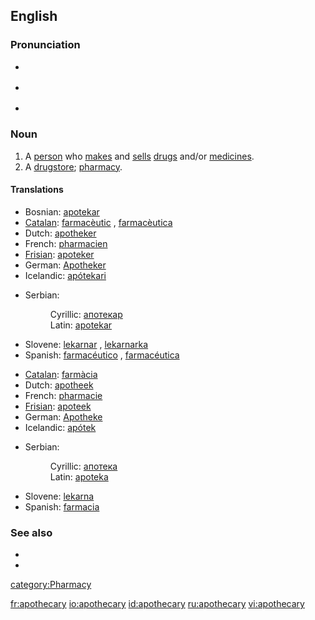 ==English==
{{wikipedia}}

===Pronunciation===
*{{IPA|/əpˈɒθɪkˌəɻi/}} {{italbrac|[[RP]]}}
*{{IPA|/əpˈɑθəkˌəɻi/}} {{italbrac|US}}
*{{audio|en-us-apothecary.ogg|Audio (US)}}

===Noun===
{{en-noun|pl=apothecaries}}

# A [[person]] who [[make]]s and [[sell]]s [[drug]]s and/or [[medicine]]s.
# A [[drugstore]]; [[pharmacy]].

====Translations====
{{trans-top|a person}}
*Bosnian: [[apotekar#Bosnian|apotekar]] {{m}}
*[[Catalan]]: [[farmacèutic]] {{m}}, [[farmacèutica]] {{f}}
*Dutch: [[apotheker]] {{m}}
*French: [[pharmacien]] {{m}}
*[[Frisian]]: [[apoteker]] {{m}}
*German: [[Apotheker]] {{m}}
*Icelandic: [[apótekari]] {{m}}
{{trans-mid}}
*Serbian:
*:Cyrillic: [[апотекар#Serbian|апотекар]] {{m}}
*:Latin: [[apotekar#Serbian|apotekar]] {{m}}
*Slovene: [[lekarnar]] {{m}}, [[lekarnarka]] {{f}}
*Spanish: [[farmacéutico]] {{m}}, [[farmacéutica]] {{f}}
{{trans-bottom}}

{{trans-top|a drugstore}}
*[[Catalan]]: [[farmàcia]] {{m}}
*Dutch: [[apotheek]] {{m}}
*French: [[pharmacie]] {{f}}
*[[Frisian]]: [[apoteek]] {{n}}
*German: [[Apotheke]] {{f}}
*Icelandic: [[apótek]] {{n}}
{{trans-mid}}
*Serbian:
*:Cyrillic: [[апотека#Serbian|апотека]] {{f}}
*:Latin: [[apoteka#Serbian|apoteka]] {{f}}
*Slovene: [[lekarna]] {{f}}
*Spanish: [[farmacia]] {{m}}
{{trans-bottom}}

===See also===
*{{pedialite|Apothecary}}
*{{pedialite|Pharmacy}}

[[category:Pharmacy]]

[[fr:apothecary]]
[[io:apothecary]]
[[id:apothecary]]
[[ru:apothecary]]
[[vi:apothecary]]